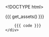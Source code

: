 <!DOCTYPE html>
<html>
  <head>
    <meta http-equiv="Content-Type" content="text/html; charset=utf-8"/>
    <base target="_blank"> <!-- open all links on a new tab -->

    <title>{{{ params$title }}}</title>

    {{{ get_assets() }}}

  </head>

  <body>
    <script type="text/javascript">
    ```r

    data = {{ data }}

    radius = {{ params$radius }}

    color_scale = {{{ get_d3_color_scale() }}}

    opacity = {{ params$opacity }}

    color_title = {{ params$color_title }}

    color_legend_counts = {{ get_color_legend_counts() }}

    plot = new_plot(
        width: {{ params$width }}
        height: {{ params$height }}
        padding: {{ params$padding }}

        # TODO: refactor into a labels object
        xlab: {{ params$xlab }}
        ylab: {{ params$ylab }}
        rotate_label:
            y : {{ params$rotate_label_y }}
        title: {{ params$title }}
        subtitle: {{ params$subtitle }}
        box: {{ params$box }}

        # TODO: refactor these into a get_scales function
        xlim: {{ params$xlim }}
        ylim: {{ params$ylim }}
        data_ranges: {{{ get_data_ranges() }}}
        categorical_domains: {{{ get_categorical_domains() }}}

        jitter: {{ params$jitter }}
        ordinal_scale_padding: 1
        linear_scale_padding: 40 )

    plot.tooltip_text = (d) ->
        {{{ get_tooltip_content() }}}

    plot.center.append("defs").append("clipPath")
        .attr("id", "clip")
      .append("rect")
        .attr(
            "width": plot.width
            "height": plot.height)

    clip = plot.center.append("g")
        .attr("clip-path", "url(#clip)")

    if plot.zoom
        clip.append("rect")
          .style("cursor": "move")
          .attr(
                "class": "overlay"
                "width":  plot.width
                "height": plot.height
                "fill": "none"
                "pointer-events": "all")
          .call(d3.behavior.zoom()
              .x(plot.scales.x)
              .y(plot.scales.y)
              .scaleExtent([1, Infinity])
              .on("zoom", () -> redraw() ))

        redraw = () ->
            plot.select(".x.axis").call(plot.axes.x);
            plot.select(".y.axis").call(plot.axes.y);
            g_points.attr("transform", transform)

    transform = (d) ->
        "translate(#{plot.scales.x(d.x) + plot.jitters.x()}, #{plot.scales.y(d.y) + plot.jitters.y()})"

    g_points = clip.selectAll(".point")
        .data(data)
      .enter().append("g")
        .attr(
              "class": "point"
              "transform": transform)


    points = g_points.append("svg:circle")
        .attr(
            "class": "point_tooltip"
            "r": radius
            "fill": (d) -> color_scale(d.group)
            "opacity": (d,i) -> opacity
            "title": (d) -> plot.tooltip_text(d) )

    $(".point_tooltip").tooltip
        html: true
        container: "body"
        placement: "top"

    point_names = g_points.append("text")
        .text((d) -> d.point_name)
        .attr(
            "dy": ".32em"
            "dx": 8
            "text-anchor": "left"
            "display": "none")
        .style(
            "fill": (d) -> color_scale(d.group)
            "font-size": "22px")


    # Sidebar
    if {{ params$sidebar }}
        sidebar = plot.right_margin.append("g")
            .attr("transform","translate(60,0)")

        g_toggle_names = sidebar.append("g")
            .style("cursor", "pointer")
            .style("font-size","22px")
            .on("click", ()-> toggle_names())

        g_toggle_names.append("circle")
            .attr("r", 7)
            .attr("stroke","black")
            .attr("stroke-width", 2)
            .attr("fill","white")

        g_toggle_names.append("text")
            .attr('text-anchor', 'start')
            .attr('dy', '.32em')
            .attr('dx', '12')
            .text("Show names (#{data.length})")

        toggle_names = ()->
            showing_point_names = g_toggle_names.classed("show_names")
            point_names.attr("display", ()-> if showing_point_names then "none" else "inline")
            g_toggle_names.attr("class", ()-> if showing_point_names then "" else "show_names")
                .select("circle").attr("fill", ()-> if showing_point_names then "white" else "black")

        # Draw color legend only when there is more than one color
        if color_scale.range().length > 1
            sidebar.append("text")
                .attr(
                      "class": "color_title"
                      "x": -radius
                      "y": 45
                      "dy": ".35em")
                .style(
                      "font-size": "16px"
                      "font-weight": "bold")
                .text(color_title)

            g_color_legend = sidebar.selectAll(".key")
                .data(color_scale.domain().reverse())
              .enter().append("g")
                .attr(
                      "transform": (d, i) -> "translate(0, #{i * (radius * 2 + 15) + 70})"
                      "class": "key")
                .style("cursor", "pointer")

            g_color_legend.append("circle")
                .attr(
                    "r": radius
                    "fill": color_scale)
                .on("click", (d)-> toggle_points(d))

            # legend_point_names = get_legend_names_param()
            g_color_legend.append("text")
                .attr(
                    "x": radius + 10
                    "y": 0
                    "dy": ".35em")
                .text((d) -> "#{d} (#{color_legend_counts[d]})")
                .on("click", (d)-> toggle_points(d))
                # ).text((d,i) -> legend_names[i])

    toggle_points = (category)->
        g_points.filter((d)-> d.group == category).classed("hide", ()->
            !d3.select(this).classed("hide")
        )
        # TODO: change the interaction so you can subselect categories one by one, but when you get to the last, they all show up (so there's no empty space)
        # TODO: give feedback as to which colors are selected/unselected
        g_points.filter((d)-> d.group != category).classed("hide", false)
            # .attr("display", (d)-> if d.attr())


    # d3.select(window).on("keydown", () ->
    #     # switch (d3.event.keyCode) {
    #       # case : year = Math.max(year0, year - 10); break;
    #       # case 39: year = Math.min(year1, year + 10); break;
    #     # }
    #     # console.log(d3.event.keyCode)
    #     if (d3.event.keyCode in [78, 32]) # 'n' or 'space bar'
    #         change()
    # )

    ```
    </script>
    <div class = "code">
        {{{ code }}}
    </div>
  </body>
</html>